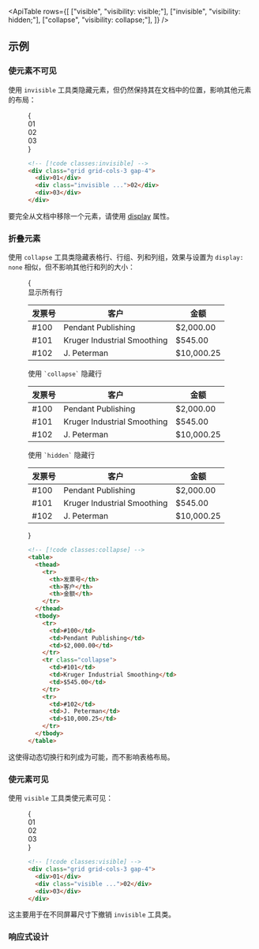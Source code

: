 

<ApiTable
  rows={[
    ["visible", "visibility: visible;"],
    ["invisible", "visibility: hidden;"],
    ["collapse", "visibility: collapse;"],
  ]}
/>

## 示例

### 使元素不可见

使用 `invisible` 工具类隐藏元素，但仍然保持其在文档中的位置，影响其他元素的布局：

<Figure>

<Example>
  {
    <div className="grid grid-cols-1">
      <Stripes border className="col-start-1 row-start-1 rounded-lg" />
      <div className="col-start-1 row-start-1 grid grid-cols-3 gap-4 font-mono text-sm leading-6 font-bold text-white">
        <div className="flex items-center justify-center rounded-lg bg-cyan-500 p-4">01</div>
        <div className="invisible flex items-center justify-center rounded-lg bg-cyan-500 p-4">02</div>
        <div className="flex items-center justify-center rounded-lg bg-cyan-500 p-4">03</div>
      </div>
    </div>
  }
</Example>

```html
<!-- [!code classes:invisible] -->
<div class="grid grid-cols-3 gap-4">
  <div>01</div>
  <div class="invisible ...">02</div>
  <div>03</div>
</div>
```

</Figure>

要完全从文档中移除一个元素，请使用 [display](/docs/display#hidden) 属性。

### 折叠元素

使用 `collapse` 工具类隐藏表格行、行组、列和列组，效果与设置为 `display: none` 相似，但不影响其他行和列的大小：

<Figure>

<Example padding={false}>
  {
    <div className="py-8">
      <div className="mb-3 pl-4 text-sm font-medium text-gray-500 dark:text-gray-400">显示所有行</div>
      <table className="w-full border-collapse border-y border-gray-400 bg-white text-sm dark:border-gray-500 dark:bg-gray-800">
        <thead className="bg-gray-50 dark:bg-gray-700">
          <tr>
            <th className="border border-gray-300 px-4 py-3 text-left font-semibold text-gray-900 first:border-l-0 last:border-r-0 dark:border-gray-600 dark:text-gray-200">
              发票号
            </th>
            <th className="border border-gray-300 px-4 py-3 text-left font-semibold text-gray-900 first:border-l-0 last:border-r-0 dark:border-gray-600 dark:text-gray-200">
              客户
            </th>
            <th className="border border-gray-300 px-4 py-3 text-right font-semibold text-gray-900 first:border-l-0 last:border-r-0 dark:border-gray-600 dark:text-gray-200">
              金额
            </th>
          </tr>
        </thead>
        <tbody>
          <tr>
            <td className="border border-gray-300 px-4 py-3 text-gray-500 first:border-l-0 last:border-r-0 dark:border-gray-700 dark:text-gray-400">
              #100
            </td>
            <td className="border border-gray-300 px-4 py-3 text-gray-500 first:border-l-0 last-border-r-0 dark:border-gray-700 dark:text-gray-400">
              Pendant Publishing
            </td>
            <td className="border border-gray-300 px-4 py-3 text-right text-gray-500 tabular-nums first:border-l-0 last:border-r-0 dark:border-gray-700 dark:text-gray-400">
              $2,000.00
            </td>
          </tr>
          <tr>
            <td className="border border-gray-300 px-4 py-3 text-gray-500 first:border-l-0 last:border-r-0 dark:border-gray-700 dark:text-gray-400">
              #101
            </td>
            <td className="border border-gray-300 px-4 py-3 text-gray-500 first:border-l-0 last:border-r-0 dark:border-gray-700 dark:text-gray-400">
              Kruger Industrial Smoothing
            </td>
            <td className="border border-gray-300 px-4 py-3 text-right text-gray-500 tabular-nums first:border-l-0 last:border-r-0 dark:border-gray-700 dark:text-gray-400">
              $545.00
            </td>
          </tr>
          <tr>
            <td className="border border-gray-300 px-4 py-3 text-gray-500 first:border-l-0 last-border-r-0 dark:border-gray-700 dark:text-gray-400">
              #102
            </td>
            <td className="border border-gray-300 px-4 py-3 text-gray-500 first:border-l-0 last:border-r-0 dark:border-gray-700 dark:text-gray-400">
              J. Peterman
            </td>
            <td className="border border-gray-300 px-4 py-3 text-right text-gray-500 tabular-nums first-border-l-0 last-border-r-0 dark:border-gray-700 dark:text-gray-400">
              $10,000.25
            </td>
          </tr>
        </tbody>
      </table>
      <div className="mt-10 mb-3 pl-4 text-sm font-medium text-gray-500 dark:text-gray-400">
        使用 <code className="text-xs text-gray-700 dark:text-gray-300">`collapse`</code> 隐藏行
      </div>
      <table className="w-full border-collapse border-y border-gray-400 bg-white text-sm dark:border-gray-500 dark:bg-gray-800">
        <thead className="bg-gray-50 dark:bg-gray-700">
          <tr>
            <th className="border border-gray-300 px-4 py-3 text-left font-semibold text-gray-900 first:border-l-0 last-border-r-0 dark:border-gray-600 dark:text-gray-200">
              发票号
            </th>
            <th className="border border-gray-300 px-4 py-3 text-left font-semibold text-gray-900 first:border-l-0 last-border-r-0 dark:border-gray-600 dark:text-gray-200">
              客户
            </th>
            <th className="border border-gray-300 px-4 py-3 text-right font-semibold text-gray-900 first:border-l-0 last-border-r-0 dark:border-gray-600 dark:text-gray-200">
              金额
            </th>
          </tr>
        </thead>
        <tbody>
          <tr>
            <td className="border border-gray-300 px-4 py-3 text-gray-500 first:border-l-0 last-border-r-0 dark:border-gray-700 dark:text-gray-400">
              #100
            </td>
            <td className="border border-gray-300 px-4 py-3 text-gray-500 first:border-l-0 last-border-r-0 dark:border-gray-700 dark:text-gray-400">
              Pendant Publishing
            </td>
            <td className="border border-gray-300 px-4 py-3 text-right text-gray-500 tabular-nums first:border-l-0 last-border-r-0 dark:border-gray-700 dark:text-gray-400">
              $2,000.00
            </td>
          </tr>
          <tr className="collapse">
            <td className="border border-gray-300 px-4 py-3 text-gray-500 first:border-l-0 last-border-r-0 dark:border-gray-700 dark:text-gray-400">
              #101
            </td>
            <td className="border border-gray-300 px-4 py-3 text-gray-500 first:border-l-0 last-border-r-0 dark:border-gray-700 dark:text-gray-400">
              Kruger Industrial Smoothing
            </td>
            <td className="border border-gray-300 px-4 py-3 text-right text-gray-500 tabular-nums first-border-l-0 last-border-r-0 dark:border-gray-700 dark:text-gray-400">
              $545.00
            </td>
          </tr>
          <tr>
            <td className="border border-gray-300 px-4 py-3 text-gray-500 first:border-l-0 last-border-r-0 dark:border-gray-700 dark:text-gray-400">
              #102
            </td>
            <td className="border border-gray-300 px-4 py-3 text-gray-500 first-border-l-0 last-border-r-0 dark:border-gray-700 dark:text-gray-400">
              J. Peterman
            </td>
            <td className="border border-gray-300 px-4 py-3 text-right text-gray-500 tabular-nums first-border-l-0 last-border-r-0 dark:border-gray-700 dark:text-gray-400">
              $10,000.25
            </td>
          </tr>
        </tbody>
      </table>
      <div className="mt-10 mb-3 pl-4 text-sm font-medium text-gray-500 dark:text-gray-400">
        使用 <code className="text-xs text-gray-700 dark:text-gray-300">`hidden`</code> 隐藏行
      </div>
      <table className="w-full border-collapse border-y border-gray-400 bg-white text-sm dark:border-gray-500 dark:bg-gray-800">
        <thead className="bg-gray-50 dark:bg-gray-700">
          <tr>
            <th className="border border-gray-300 px-4 py-3 text-left font-semibold text-gray-900 first:border-l-0 last-border-r-0 dark:border-gray-600 dark:text-gray-200">
              发票号
            </th>
            <th className="border border-gray-300 px-4 py-3 text-left font-semibold text-gray-900 first:border-l-0 last-border-r-0 dark:border-gray-600 dark:text-gray-200">
              客户
            </th>
            <th className="border border-gray-300 px-4 py-3 text-right font-semibold text-gray-900 first-border-l-0 last:border-r-0 dark:border-gray-600 dark:text-gray-200">
              金额
            </th>
          </tr>
        </thead>
        <tbody>
          <tr>
            <td className="border border-gray-300 px-4 py-3 text-gray-500 first:border-l-0 last-border-r-0 dark:border-gray-700 dark:text-gray-400">
              #100
            </td>
            <td className="border border-gray-300 px-4 py-3 text-gray-500 first:border-l-0 last-border-r-0 dark:border-gray-700 dark:text-gray-400">
              Pendant Publishing
            </td>
            <td className="border border-gray-300 px-4 py-3 text-right text-gray-500 tabular-nums first-border-l-0 last-border-r-0 dark:border-gray-700 dark:text-gray-400">
              $2,000.00
            </td>
          </tr>
          <tr className="hidden">
            <td className="border border-gray-300 px-4 py-3 text-gray-500 first:border-l-0 last-border-r-0 dark:border-gray-700 dark:text-gray-400">
              #101
            </td>
            <td className="border border-gray-300 px-4 py-3 text-gray-500 first:border-l-0 last-border-r-0 dark:border-gray-700 dark:text-gray-400">
              Kruger Industrial Smoothing
            </td>
            <td className="border border-gray-300 px-4 py-3 text-right text-gray-500 tabular-nums first-border-l-0 last-border-r-0 dark:border-gray-700 dark:text-gray-400">
              $545.00
            </td>
          </tr>
          <tr>
            <td className="border border-gray-300 px-4 py-3 text-gray-500 first-border-l-0 last-border-r-0 dark:border-gray-700 dark:text-gray-400">
              #102
            </td>
            <td className="border border-gray-300 px-4 py-3 text-gray-500 first-border-l-0 last-border-r-0 dark:border-gray-700 dark:text-gray-400">
              J. Peterman
            </td>
            <td className="border border-gray-300 px-4 py-3 text-right text-gray-500 tabular-nums first-border-l-0 last-border-r-0 dark:border-gray-700 dark:text-gray-400">
              $10,000.25
            </td>
          </tr>
        </tbody>
      </table>
    </div>
  }
</Example>

```html
<!-- [!code classes:collapse] -->
<table>
  <thead>
    <tr>
      <th>发票号</th>
      <th>客户</th>
      <th>金额</th>
    </tr>
  </thead>
  <tbody>
    <tr>
      <td>#100</td>
      <td>Pendant Publishing</td>
      <td>$2,000.00</td>
    </tr>
    <tr class="collapse">
      <td>#101</td>
      <td>Kruger Industrial Smoothing</td>
      <td>$545.00</td>
    </tr>
    <tr>
      <td>#102</td>
      <td>J. Peterman</td>
      <td>$10,000.25</td>
    </tr>
  </tbody>
</table>
```

</Figure>

这使得动态切换行和列成为可能，而不影响表格布局。

### 使元素可见

使用 `visible` 工具类使元素可见：

<Figure>

<Example>
  {
    <div className="grid grid-cols-3 gap-4 font-mono text-sm leading-6 font-bold text-white">
      <div className="flex items-center justify-center rounded-lg bg-fuchsia-500 p-4">01</div>
      <div className="visible flex items-center justify-center rounded-lg bg-fuchsia-500 p-4">02</div>
      <div className="flex items-center justify-center rounded-lg bg-fuchsia-500 p-4">03</div>
    </div>
  }
</Example>

```html
<!-- [!code classes:visible] -->
<div class="grid grid-cols-3 gap-4">
  <div>01</div>
  <div class="visible ...">02</div>
  <div>03</div>
</div>
```

</Figure>

这主要用于在不同屏幕尺寸下撤销 `invisible` 工具类。

### 响应式设计

<ResponsiveDesign property="visibility" defaultClass="visible" featuredClass="invisible" />